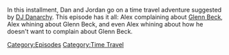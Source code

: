 {{DEFAULTSORT:
    #_EPISODE_0859:January 20, 2010
}}{{Episode
    | title           = January 20, 2010
    | caption         = Listen to this episode on [https://knowledgefight.libsyn.com/859-january-20-2010 Libsyn] [https://open.spotify.com/episode/0aOcWkUPDKqzcVRVXSjw0H Spotify], Read the [[Transcript/859: January 20, 2010|Unofficial Transcript]], View discussion on [https://reddit.com/176rbis Reddit]
    | episodeNumber   = 859
    | length          = 01:47:44
    | airDate         = October 13, 2023
    | coverageDate    = January 20, 2010
    | episodeType     = [[:Category:Time Travel|Time Travel]]
    | appearance      = [[Glenn Beck]], [[Barack Obama]], [[Donald Trump]], [[Godfrey Bloom]], [[Nigel Farage]]
    | previousEpisode = [[858: October 7, 2023]]
    | nextEpisode     = [[860: October 13, 2023]]
}}

{{Stub}}

In this installment, Dan and Jordan go on a time travel adventure suggested by [[DJ Danarchy]].  This episode has it all: Alex complaining about [[Glenn Beck]], Alex whining about Glenn Beck, and even Alex whining about how he doesn't want to complain about Glenn Beck.

[[Category:Episodes]]
[[Category:Time Travel]]
